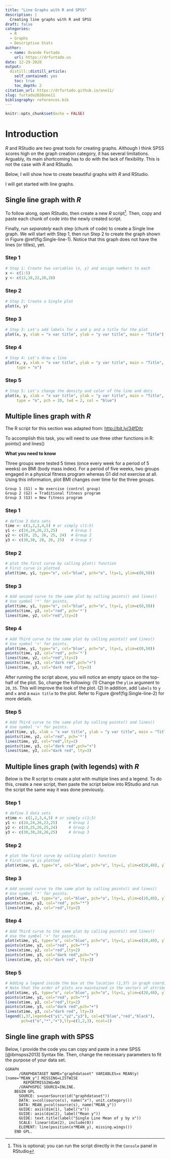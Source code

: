 ```yaml
---
title: "Line Graphs with R and SPSS"
description: |
  Creating line graphs with R and SPSS
draft: false
categories:
  - R
  - Graphs
  - Descriptive Stats
author:
  - name: Ovande Furtado
    url: https://drfurtado.us
date: 12-29-2020
output:
  distill::distill_article:
    self_contained: yes
    toc: true
    toc_depth: 2
citation_url: https://drfurtado.github.io/one11/
slug: furtado2020one11
bibliography: references.bib
---
```


```r
knitr::opts_chunk$set(echo = FALSE)
```

# Introduction

*R* and RStudio are two great tools for creating graphs. Although I think SPSS scores high on the graph creation category, it has several limitations. Arguably, its main shortcoming has to do with the lack of flexibility. This is not the case with *R* and RStudio.

Below, I will show how to create beautiful graphs with *R* and RStudio.

I will get started with line graphs.

## Single line graph with *R*

To follow along, open RStudio, then create a new *R* script[^1]. Then, copy and paste each chunk of code into the newly created script.

[^1]: This is optional; you can run the script directly in the `Console` panel in RStudio

Finally, run *separately* each step (chunk of code) to create a Single line graph. We will start with Step 1, then run Step 2 to create the graph shown in Figure \@ref(fig:Single-line-1). Notice that this graph does not have the lines (or titles), yet.

### Step 1

```r
# Step 1: Create two variables (x, y) and assign numbers to each
x <- c(1:5)
y <- c(12,18,22,20,28)
```

### Step 2

```r
# Step 2: Create a Single plot
plot(x, y)
```

### Step 3

```r
# Step 3: Let's add labels for x and y and a title for the plot
plot(x, y, xlab = "x var title", ylab = "y var title", main = "Title")
```

### Step 4

```r
# Step 4: Let's draw a line
plot(x, y, xlab = "x var title", ylab = "y var title", main = "Title", 
     type = "o")
```

### Step 5

```r
# Step 5: Let's change the density and color of the line and dots
plot(x, y, xlab = "x var title", ylab = "y var title", main = "Title", 
     type = "o", pch = 20, lwd = 2, col = "blue")
```

## Multiple lines graph with *R*

<aside>

The R script for this section was adapted from: <http://bit.ly/34fDitr>

</aside>

To accomplish this task, you will need to use three other functions in R: points() and lines()

**What you need to know**

Three groups were tested 5 times (once every week for a period of 5 weeks) on BMI (body mass index). For a period of five weeks, two groups engaged in a physical fitness program whereas G1 did not exercise at all. Using this information, plot BMI changes over time for the three groups.

    Group 1 (G1) = No exercise (control group)
    Group 2 (G2) = Traditional fitness program
    Group 3 (G3) = New fitness program

### Step 1

```r
# define 3 data sets
time <- c(1,2,3,4,5) # or simply c(1:5)
y1 <- c(24,24,26,23,25)      # Group 1
y2 <- c(28, 25, 26, 25, 24)  # Group 2
y3 <- c(30,30, 28, 26, 25)   # Group 3
```

### Step 2

```r
# plot the first curve by calling plot() function
# First curve is plotted
plot(time, y1, type="o", col="blue", pch="o", lty=1, ylim=c(0,50))
```

### Step 3

```r
# Add second curve to the same plot by calling points() and lines()
# Use symbol '*' for points.
plot(time, y1, type="o", col="blue", pch="o", lty=1, ylim=c(0,50))
points(time, y2, col="red", pch='*')
lines(time, y2, col="red",lty=2)
```

### Step 4

```r
# Add Third curve to the same plot by calling points() and lines()
# Use symbol '+' for points.
plot(time, y1, type="o", col="blue", pch="o", lty=1, ylim=c(0,50))
points(time, y2, col="red", pch='*')
lines(time, y2, col="red",lty=2)
points(time, y3, col="dark red",pch="+")
lines(time, y3, col="dark red", lty=3)
```

After running the script above, you will notice an empty space on the top-half of the plot. So, change the following: (1) Change the `ylim` argument to `20`, `35`. This will improve the look of the plot. (2) In addition, add `labels` to `y` and `x` and a `main title` to the plot. Refer to Figure \@ref(fig:Single-line-2) for more details.

### Step 5

```r
# Add Third curve to the same plot by calling points() and lines()
# Use symbol '+' for points.
plot(time, y1, xlab = "x var title", ylab = "y var title", main = "Title", type="o", col="blue", pch="o", lty=1, ylim=c(20,35))
points(time, y2, col="red", pch='*')
lines(time, y2, col="red",lty=2)
points(time, y3, col="dark red",pch="+")
lines(time, y3, col="dark red", lty=3)
```

## Multiple lines graph (with legends) with *R*

Below is the R script to create a plot with multiple lines and a legend. To do this, create a new script, then paste the script below into RStudio and run the script the same way it was done previously.

### Step 1

```r
# define 3 data sets
xtime <- c(1,2,3,4,5) # or simply c(1:5)
y1 <- c(24,24,26,23,25)     # Group 1
y2 <- c(28,25,26,25,24)     # Group 2
y3 <- c(30,30,28,26,25)     # Group 3
```

### Step 2

```r
# plot the first curve by calling plot() function
# First curve is plotted
plot(xtime, y1, type="o", col="blue", pch="o", lty=1, ylim=c(20,40), ylab="y" )
```

### Step 3

```r
# Add second curve to the same plot by calling points() and lines()
# Use symbol '*' for points.
plot(xtime, y1, type="o", col="blue", pch="o", lty=1, ylim=c(20,40), ylab="y" )
points(xtime, y2, col="red", pch="*")
lines(xtime, y2, col="red",lty=2)
```

### Step 4

```r
# Add Third curve to the same plot by calling points() and lines()
# Use the symbol '+' for points.
plot(xtime, y1, type="o", col="blue", pch="o", lty=1, ylim=c(20,40), ylab="y" )
points(xtime, y2, col="red", pch="*")
lines(xtime, y2, col="red",lty=2)
points(xtime, y3, col="dark red",pch="+")
lines(xtime, y3, col="dark red", lty=3)
```

### Step 5

```r
# Adding a legend inside the box at the location (1,37) in graph coordinates.
# Note that the order of plots are maintained in the vectors of attributes.
plot(xtime, y1, type="o", col="blue", pch="o", lty=1, ylim=c(20,40), ylab="y" )
points(xtime, y2, col="red", pch="*")
lines(xtime, y2, col="red",lty=2)
points(xtime, y3, col="dark red",pch="+")
lines(xtime, y3, col="dark red", lty=3)
legend(1,37,legend=c("y1","y2","y3"), col=c("blue","red","black"),
       pch=c("o","*","+"),lty=c(1,2,3), ncol=1)
```

## Single line graph with SPSS

Below, I provide the code you can copy and paste in a new SPSS [@ibmspss2013] Syntax file. Then, change the necessary parameters to fit the purpose of your data set.

    GGRAPH
          /GRAPHDATASET NAME="graphdataset" VARIABLES=x MEAN(y)[name="MEAN_y"] MISSING=LISTWISE 
            REPORTMISSING=NO
          /GRAPHSPEC SOURCE=INLINE.
        BEGIN GPL
          SOURCE: s=userSource(id("graphdataset"))
          DATA: x=col(source(s), name("x"), unit.category())
          DATA: MEAN_y=col(source(s), name("MEAN_y"))
          GUIDE: axis(dim(1), label("x"))
          GUIDE: axis(dim(2), label("Mean y"))
          GUIDE: text.title(label("Single Line Mean of y by x"))
          SCALE: linear(dim(2), include(0))
          ELEMENT: line(position(x*MEAN_y), missing.wings())
        END GPL.